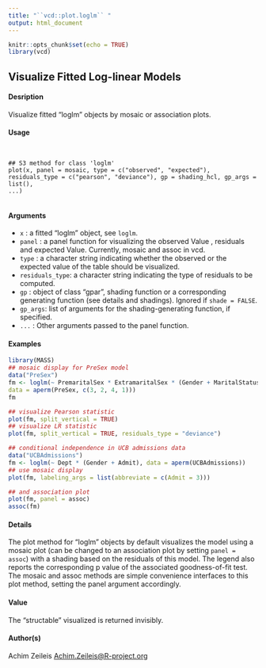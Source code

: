 ```yaml
---
title: "``vcd::plot.loglm`` "
output: html_document
---
```


```r
knitr::opts_chunk$set(echo = TRUE)
library(vcd)
```
## Visualize Fitted Log-linear Models

#### Desription

Visualize fitted "loglm" objects by mosaic or association plots.

#### Usage
<pre><code>

## S3 method for class 'loglm'
plot(x, panel = mosaic, type = c("observed", "expected"),
residuals_type = c("pearson", "deviance"), gp = shading_hcl, gp_args = list(),
...)

</code></pre>
#### Arguments

* ``x`` : a fitted "loglm" object, see ``loglm``.
* ``panel`` :  a panel function for visualizing the observed Value , residuals and expected Value. Currently, mosaic and assoc in vcd.
* ``type`` :  a character string indicating whether the observed or the expected value of the table should be visualized.
* ``residuals_type``:  a character string indicating the type of residuals to be computed.
* ``gp`` :  object of class "gpar", shading function or a corresponding generating function (see details and shadings). Ignored if ``shade = FALSE``.
* ``gp_args``:  list of arguments for the shading-generating function, if specified.
* ``...`` :  Other arguments passed to the panel function.




#### Examples
```r

library(MASS)
## mosaic display for PreSex model
data("PreSex")
fm <- loglm(~ PremaritalSex * ExtramaritalSex * (Gender + MaritalStatus),
data = aperm(PreSex, c(3, 2, 4, 1)))
fm
```
```r
## visualize Pearson statistic
plot(fm, split_vertical = TRUE)
## visualize LR statistic
plot(fm, split_vertical = TRUE, residuals_type = "deviance")
```
```r
## conditional independence in UCB admissions data
data("UCBAdmissions")
fm <- loglm(~ Dept * (Gender + Admit), data = aperm(UCBAdmissions))
## use mosaic display
plot(fm, labeling_args = list(abbreviate = c(Admit = 3)))
```
```r
## and association plot
plot(fm, panel = assoc)
assoc(fm)
```

#### Details

The plot method for "loglm" objects by default visualizes the model using a mosaic plot (can be changed to an association plot by setting ``panel = assoc``) with a shading based on the residuals of this model. The legend also reports the corresponding p value of the associated goodness-of-fit test. The mosaic and assoc methods are simple convenience interfaces to this plot method, setting the panel argument accordingly.

#### Value
The "structable" visualized is returned invisibly.

#### Author(s)
Achim Zeileis <Achim.Zeileis@R-project.org>

